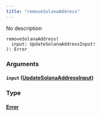 ```yaml
---
title: "removeSolanaAddress"
---
```


No description

```
removeSolanaAddress(
  input: UpdateSolanaAddressInput!
): Error

```

### Arguments[](#arguments "Direct link to heading")

#### `input` ([UpdateSolanaAddressInput](/developer/graphql-api/references/inputs/update-solana-address-input))[](#input-updatesolanaaddressinput "Direct link to heading")

### Type[](#type "Direct link to heading")

#### [Error](/developer/graphql-api/references/objects/error)[](#error "Direct link to heading")